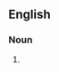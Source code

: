 {{also|aberdevine}}
==English==
{{rfv|en}}

===Noun===
{{en-noun}}

# {{alternative form of|en|aberdevine}}